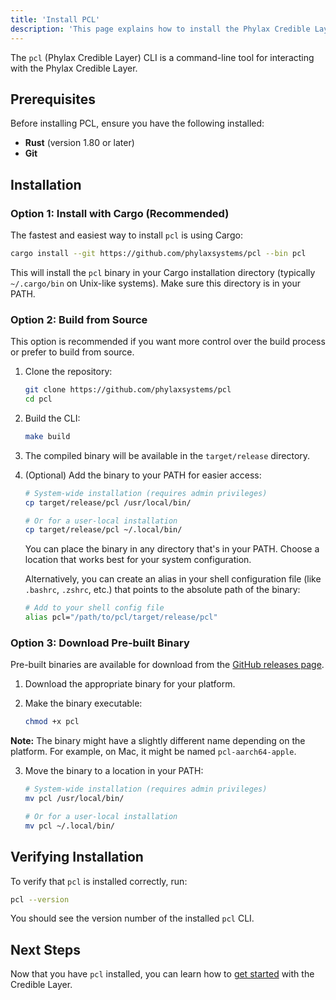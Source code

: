 ```yaml
---
title: 'Install PCL'
description: 'This page explains how to install the Phylax Credible Layer (PCL) CLI'
---
```


The `pcl` (Phylax Credible Layer) CLI is a command-line tool for interacting with the Phylax Credible Layer.

## Prerequisites

Before installing PCL, ensure you have the following installed:

- **Rust** (version 1.80 or later)
- **Git**

## Installation

### Option 1: Install with Cargo (Recommended)

The fastest and easiest way to install `pcl` is using Cargo:

```bash
cargo install --git https://github.com/phylaxsystems/pcl --bin pcl
```

This will install the `pcl` binary in your Cargo installation directory (typically `~/.cargo/bin` on Unix-like systems). Make sure this directory is in your PATH.

### Option 2: Build from Source

This option is recommended if you want more control over the build process or prefer to build from source.

1. Clone the repository:
   ```bash
   git clone https://github.com/phylaxsystems/pcl
   cd pcl
   ```

2. Build the CLI:
   ```bash
   make build
   ```

3. The compiled binary will be available in the `target/release` directory.

4. (Optional) Add the binary to your PATH for easier access:
   ```bash
   # System-wide installation (requires admin privileges)
   cp target/release/pcl /usr/local/bin/
   
   # Or for a user-local installation
   cp target/release/pcl ~/.local/bin/
   ```

   You can place the binary in any directory that's in your PATH. Choose a location that works best for your system configuration.

   Alternatively, you can create an alias in your shell configuration file (like `.bashrc`, `.zshrc`, etc.) that points to the absolute path of the binary:
   ```bash
   # Add to your shell config file
   alias pcl="/path/to/pcl/target/release/pcl"
   ```

### Option 3: Download Pre-built Binary

Pre-built binaries are available for download from the [GitHub releases page](https://github.com/phylaxsystems/pcl/releases).

1. Download the appropriate binary for your platform.

2. Make the binary executable:
   ```bash
   chmod +x pcl
   ```

**Note:** The binary might have a slightly different name depending on the platform.
For example, on Mac, it might be named `pcl-aarch64-apple`.

3. Move the binary to a location in your PATH:
   ```bash
   # System-wide installation (requires admin privileges)
   mv pcl /usr/local/bin/
   
   # Or for a user-local installation
   mv pcl ~/.local/bin/
   ```

## Verifying Installation

To verify that `pcl` is installed correctly, run:

```bash
pcl --version
```

You should see the version number of the installed `pcl` CLI.

## Next Steps

Now that you have `pcl` installed, you can learn how to [get started](/credible/pcl-quickstart) with the Credible Layer.